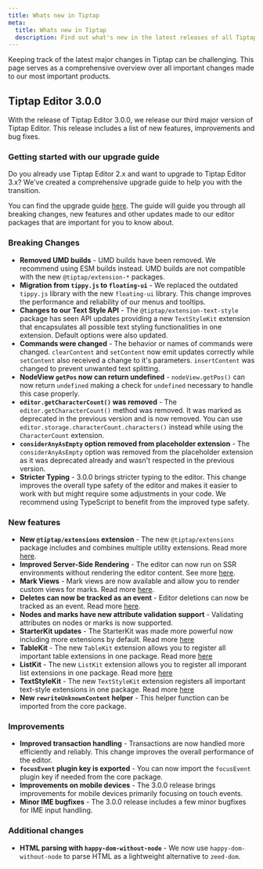 ```yaml
---
title: Whats new in Tiptap
meta:
  title: Whats new in Tiptap
  description: Find out what's new in the latest releases of all Tiptap products, including new features, improvements, and bug fixes.
---
```


Keeping track of the latest major changes in Tiptap can be challenging. This page serves as a comprehensive overview over all important changes made to our most important products.

## Tiptap Editor 3.0.0

With the release of Tiptap Editor 3.0.0, we release our third major version of Tiptap Editor. This release includes a list of new features, improvements and bug fixes.

### Getting started with our upgrade guide

Do you already use Tiptap Editor 2.x and want to upgrade to Tiptap Editor 3.x? We've created a comprehensive upgrade guide to help you with the transition.

You can find the upgrade guide [here](/guides/upgrade-tiptap-v2). The guide will guide you through all breaking changes, new features and other updates made to our editor packages that are important for you to know about.

### Breaking Changes

- **Removed UMD builds** - UMD builds have been removed. We recommend using ESM builds instead. UMD builds are not compatible with the new `@tiptap/extension-*` packages.
- **Migration from `tippy.js` to `floating-ui`** - We replaced the outdated `tippy.js` library with the new `floating-ui` library. This change improves the performance and reliability of our menus and tooltips.
- **Changes to our Text Style API** - The `@tiptap/extension-text-style` package has seen API updates providing a new `TextStyleKit` extension that encapsulates all possible text styling functionalities in one extension. Default options were also updated.
- **Commands were changed** - The behavior or names of commands were changed. `clearContent` and `setContent` now emit updates correctly while `setContent` also received a change to it's parameters. `insertContent` was changed to prevent unwanted text splitting.
- **NodeView `getPos` now can return undefined** - `nodeView.getPos()` can now return `undefined` making a check for `undefined` necessary to handle this case properly.
- **`editor.getCharacterCount()` was removed** - The `editor.getCharacterCount()` method was removed. It was marked as deprecated in the previous version and is now removed. You can use `editor.storage.characterCount.characters()` instead while using the `CharacterCount` extension.
- **`considerAnyAsEmpty` option removed from placeholder extension** - The `considerAnyAsEmpty` option was removed from the placeholder extension as it was deprecated already and wasn't respected in the previous version.
- **Stricter Typing** - 3.0.0 brings stricter typing to the editor. This change improves the overall type safety of the editor and makes it easier to work with but might require some adjustments in your code. We recommend using TypeScript to benefit from the improved type safety.

### New features

- **New `@tiptap/extensions` extension** - The new `@tiptap/extensions` package includes and combines multiple utility extensions. Read more [here](/guides/upgrade-tiptap-v2#extensions-package).
- **Improved Server-Side Rendering** - The editor can now run on SSR environments without rendering the editor content. See more [here](/guides/upgrade-tiptap-v2#server-side-rendering).
- **Mark Views** - Mark views are now available and allow you to render custom views for marks. Read more [here](/editor/extensions/custom-extensions/mark-views).
- **Deletes can now be tracked as an event** - Editor deletions can now be tracked as an event. Read more [here](/editor/api/events#list-of-available-events).
- **Nodes and marks have new attribute validation support** - Validating attributes on nodes or marks is now supported. 
- **StarterKit updates** - The StarterKit was made more powerful now including more extensions by default. Read more [here](/guides/upgrade-tiptap-v2#starterkit-updates)
- **TableKit** - The new `TableKit` extension allows you to register all important table extensions in one package. Read more [here](/editor/extensions/functionality/table-kit)
- **ListKit** - The new `ListKit` extension allows you to register all imporant list extensions in one package. Read more [here](/editor/extensions/functionality/list-kit)
- **TextStyleKit** - The new `TextStyleKit` extension registers all important text-style extensions in one package. Read more [here](/editor/extensions/functionality/text-style-kit)
- **New `rewriteUnknownContent` helper** - This helper function can be imported from the core package.

### Improvements

- **Improved transaction handling** - Transactions are now handled more efficiently and reliably. This change improves the overall performance of the editor.
- **`focusEvent` plugin key is exported** - You can now import the `focusEvent` plugin key if needed from the core package.
- **Improvements on mobile devices** - The 3.0.0 release brings improvements for mobile devices primarily focusing on touch events.
- **Minor IME bugfixes** - The 3.0.0 release includes a few minor bugfixes for IME input handling.

### Additional changes

- **HTML parsing with `happy-dom-without-node`** - We now use `happy-dom-without-node` to parse HTML as a lightweight alternative to `zeed-dom`.